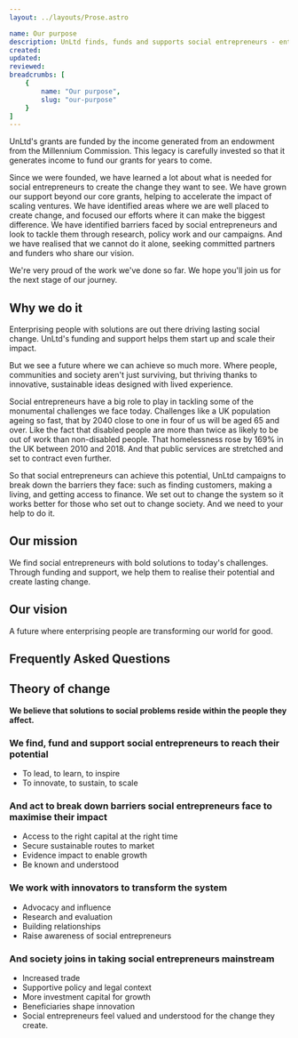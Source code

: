 ```yaml
---
layout: ../layouts/Prose.astro

name: Our purpose
description: UnLtd finds, funds and supports social entrepreneurs - enterprising people with solutions that change our society for the better. We were formed in 2002 by seven organisations who believed that social entrepreneurs had a much bigger contribution to make to our economy and society. We were among the first to back individuals with their own ideas to create social good.
created: 
updated: 
reviewed: 
breadcrumbs: [
    {
        name: "Our purpose",
        slug: "our-purpose"
    }
]
---
```



UnLtd's grants are funded by the income generated from an endowment from the Millennium Commission. This legacy is carefully invested so that it generates income to fund our grants for years to come.

Since we were founded, we have learned a lot about what is needed for social entrepreneurs to create the change they want to see. We have grown our support beyond our core grants, helping to accelerate the impact of scaling ventures. We have identified areas where we are well placed to create change, and focused our efforts where it can make the biggest difference. We have identified barriers faced by social entrepreneurs and look to tackle them through research, policy work and our campaigns. And we have realised that we cannot do it alone, seeking committed partners and funders who share our vision.

We're very proud of the work we've done so far. We hope you'll join us for the next stage of our journey.

## Why we do it

Enterprising people with solutions are out there driving lasting social change. UnLtd's funding and support helps them start up and scale their impact.

But we see a future where we can achieve so much more. Where people, communities and society aren't just surviving, but thriving thanks to innovative, sustainable ideas designed with lived experience.

Social entrepreneurs have a big role to play in tackling some of the monumental challenges we face today. Challenges like a UK population ageing so fast, that by 2040 close to one in four of us will be aged 65 and over. Like the fact that disabled people are more than twice as likely to be out of work than non-disabled people. That homelessness rose by 169% in the UK between 2010 and 2018. And that public services are stretched and set to contract even further.

So that social entrepreneurs can achieve this potential, UnLtd campaigns to break down the barriers they face: such as finding customers, making a living, and getting access to finance. We set out to change the system so it works better for those who set out to change society. And we need to your help to do it.

## Our mission



We find social entrepreneurs with bold solutions to today's challenges. Through funding and support, we help them to realise their potential and create lasting change.

## Our vision

A future where enterprising people are transforming our world for good.

## Frequently Asked Questions

<Faq
  question="What is UnLtd?"
  answer="UnLtd is the Foundation for Social Entrepreneurs, a UK registered charity set up in 2002. We want a future where enterprising people are transforming our world for good. We call these people social entrepreneurs. We find social entrepreneurs with bold solutions to today's challenges. Through funding and support, we help them to realise their potential and create lasting change.  "
/>

<Faq
  question="What is UnLtd's purpose?"
  answer="A future where enterprising people are transforming our world for good."
/>

<Faq
  question="Who does UnLtd support?"
  answer="We support enterprising people who are transforming our world for good. We call these people social entrepreneurs and we support them at every stage of their journey. Social entrepreneurs come from all kinds of backgrounds and are seeking to deliver social solutions in many different ways. Whatever their background, one thing unites them, a passion to solve a social problem, and an entrepreneurial flair to make it happen."
/>

<Faq
  question="Where does UnLtd work?"
  answer="UnLtd works across the UK, supporting social entrepreneurs directly, as well as working with partners to back them. Although we don't do direct international work, we are the founder member of the Global Social Entrepreneurship Network, an international knowledge sharing network of agencies that support early stage social entrepreneurs."
/>

<Faq
  question="Who does UnLtd work with?"
  answer="UnLtd works directly with social entrepreneurs, and also partners with a wide variety of people and organisations to help find, fund and support social entrepreneurs. We have a number of partners who fund our work to either directly support social entrepreneurs, or to work with other supporters of social entrepreneurs. We also have a number of strategic partnerships with organisations that share similar goals, for example the Social Economy Alliance on our policy work."
/>

<Faq
  question="Why does UnLtd support social entrepreneurs to create profit with purpose businesses?"
  answer="UnLtd backs the individuals - the social entrepreneurs themselves - and their own approaches to delivering social impact. In some instances we work with social entrepreneurs to use mission locks to ensure that their social ventures remain true to their social mission and continue to deliver social impact."
/>

<Faq
  question="How is UnLtd run?"
  answer="UnLtd has a dedicated Board of Trustees who have governance oversight of UnLtd as an organisation, and the continuing management of the Millennium Awards Trust, with legal oversight from a government-appointed Protector who is a leading lawyer. The Senior Management Team consists of the Chief Executive and five directors who are responsible for the day-to-day management of the organisation. We have a brilliant team of staff who support social entrepreneurs, support our partners to support social entrepreneurs, as well as provide central services so that it all works smoothly. Meet our team and our board."
/>

<Faq
  question="How are we resourced?"
  answer="UnLtd is committed to ensuring social entrepreneurs get the resources and support they need to help them start and thrive. As a foundation, UnLtd oversees a £150m endowment called the Millennium Awards Trust. The interest raised from this endowment is used to fund UnLtd's work to help social entrepreneurs in the UK. This can only reach a small proportion of the people who want to start up as social entrepreneurs, so Unltd raises additional funds for social entrepreneurs from a range of trusts, foundations, institutions and corporates."
/>

<Faq
  question="How are the MAT funds invested?"
  answer="The Board of UnLtd, in its capacity as Trustee of the Millennium Awards Trust, is responsible for the investment of the endowment. We delegate to an expert investment committee the tasks of advising us on the full range of investment issues including policy, strategy, the appointment and monitoring of professional advisers, and the monitoring of performance. We invest so as to meet the various different objectives of the Trust Deed. In practice, this involves investing across a number of different asset classes, balancing expected return, volatility, income and operational considerations. We review strategic asset allocation formally every five years, as part of an overall investment review. Our asset allocation aims to provide an optimum balance between stable income - necessary to meet UnLtd's operational needs - and meeting objectives stipulated in the Trust Deed of seeking to maximise financial returns and whilst also seeking to maintain the real value of the endowment. More information on our investment approach can be found in our Annual Report and Accounts."
/>

## Theory of change

**We believe that solutions to social problems reside within the people they affect.**

### We find, fund and support social entrepreneurs to reach their potential

- To lead, to learn, to inspire
- To innovate, to sustain, to scale


### And act to break down barriers social entrepreneurs face to maximise their impact

- Access to the right capital at the right time
- Secure sustainable routes to market
- Evidence impact to enable growth
- Be known and understood

### We work with innovators to transform the system

- Advocacy and influence
- Research and evaluation
- Building relationships
- Raise awareness of social entrepreneurs

### And society joins in taking social entrepreneurs mainstream

- Increased trade
- Supportive policy and legal context
- More investment capital for growth
- Beneficiaries shape innovation
- Social entrepreneurs feel valued and understood for the change they create.